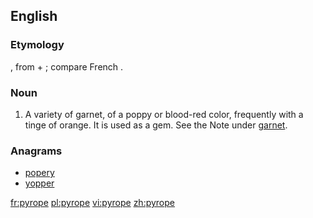 ==English==

===Etymology===
{{etyl|la}} {{term|pyropus||a kind of red bronze|lang=la}}, from {{etyl|grc}} {{term|πῦρ||fire|tr=pyr|lang=grc}} + {{term|ὤψ||eye|tr=ōps|lang=grc}}; compare French {{term|pyrope|lang=fr}}.

===Noun===
{{en-noun|pyropes}}

# {{mineralogy}} A variety of garnet, of a poppy or blood-red color, frequently with a tinge of orange. It is used as a gem. See the Note under [[garnet]].

===Anagrams===
* [[popery#English|popery]]
* [[yopper#English|yopper]]

[[fr:pyrope]]
[[pl:pyrope]]
[[vi:pyrope]]
[[zh:pyrope]]